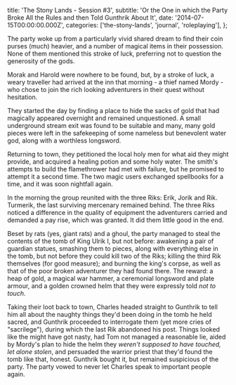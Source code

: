   title: 'The Stony Lands - Session #3',
  subtitle:
    'Or the One in which the Party Broke All the Rules and then Told Gunthrik About It',
  date: '2014-07-15T00:00:00.000Z',
  categories: ['the-stony-lands', 'journal', 'roleplaying'],
};

The party woke up from a particularly vivid shared dream to find their coin
purses (much) heavier, and a number of magical items in their possession. None
of them mentioned this stroke of luck, preferring not to question the generosity
of the gods.

Morak and Harold were nowhere to be found, but, by a stroke of luck, a weary
traveller had arrived at the inn that morning - a thief named Mordy - who chose
to join the rich looking adventurers in their quest without hesitation.

They started the day by finding a place to hide the sacks of gold that had
magically appeared overnight and remained unquestioned. A small underground
stream exit was found to be suitable and many, many gold pieces were left in the
safekeeping of some nameless but benevolent water god, along with a worthless
longsword.

Returning to town, they petitioned the local holy men for what aid they might
provide, and acquired a healing potion and some holy water. The smith's attempts
to build the flamethrower had met with failure, but he promised to attempt it a
second time. The two magic users exchanged spellbooks for a time, and it was
soon nightfall again.

In the morning the group reunited with the three Riks: Erik, Jorik and Rik.
Turmerik, the last surviving mercenary remained behind. The three Riks noticed a
difference in the quality of equipment the adventurers carried and demanded a
pay rise, which was granted. It did them little good in the end.

Beset by rats (yes, giant rats) and a ghoul, the party managed to steal the
contents of the tomb of King Ulrik I, but not before: awakening a pair of
guardian statues, smashing them to pieces, along with everything else in the
tomb, but not before they could kill two of the Riks; killing the third Rik
themselves (for good measure); and burning the king's corpse, as well as that of
the poor broken adventurer they had found there. The reward: a heap of gold, a
magical war hammer, a ceremonial longsword and plate armour, and a golden
crowned helm that they were expressly told _not to touch_.

Taking their loot back to town, Charles headed straight to Gunthrik to tell him
all about the naughty things they'd been doing in the tomb he held sacred, and
Gunthrik proceeded to interrogate them (yet more cries of "sacrilege"), during
which the last Rik abandoned his post. Things looked like the might have got
nasty, had Tom not managed a reasonable lie, aided by Mordy's plan to hide the
helm they _weren't supposed to have touched, let alone stolen_, and persuaded
the warrior priest that they'd found the tomb like that, honest. Gunthrik bought
it, but remained suspicious of the party. The party vowed to never let Charles
speak to important people again.
